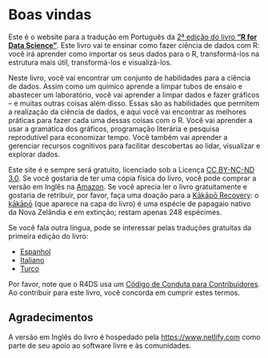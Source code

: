 # Boas vindas {.unnumbered}

Este é o website para a tradução em Português da [2ª edição do livro **"R for Data Science"**](https://r4ds.hadley.nz/).
Este livro vai te ensinar como fazer ciência de dados com R: você irá aprender como importar os seus dados para o R, transformá-los na estrutura mais útil, transformá-los e visualizá-los.

Neste livro, você vai encontrar um conjunto de habilidades para a ciência de dados.
Assim como um químico aprende a limpar tubos de ensaio e abastecer um laboratório, você vai aprender a limpar dados e fazer gráficos -- e muitas outras coisas além disso.
Essas são as habilidades que permitem a realização da ciência de dados, e aqui você vai encontrar as melhores práticas para fazer cada uma dessas coisas com o R.
Você vai aprender a usar a gramática dos gráficos, programação literária e pesquisa reprodutível para economizar tempo.
Você também vai aprender a gerenciar recursos cognitivos para facilitar descobertas ao lidar, visualizar e explorar dados.

Este site é e sempre será gratuito, licenciado sob a Licença [CC BY-NC-ND 3.0](https://creativecommons.org/licenses/by-nc-nd/3.0/us/).
Se você gostaria de ter uma cópia física do livro, você pode comprar a versão em Inglês na [Amazon](https://www.amazon.com/dp/1492097403?&tag=hadlwick-20).
Se você aprecia ler o livro gratuitamente e gostaria de retribuir, por favor, faça uma doação para a [Kākāpō Recovery](https://www.doc.govt.nz/kakapo-donate): o [kākāpō](https://www.youtube.com/watch?v=9T1vfsHYiKY) (que aparece na capa do livro) é uma espécie de papagaio nativo da Nova Zelândia e em extinção; restam apenas 248 espécimes.

Se você fala outra língua, pode se interessar pelas traduções gratuitas da primeira edição do livro:

-   [Espanhol](http://es.r4ds.hadley.nz)
-   [Italiano](https://it.r4ds.hadley.nz)
-   [Turco](https://tr.r4ds.hadley.nz)

Por favor, note que o R4DS usa um [Código de Conduta para Contribuidores](https://contributor-covenant.org/version/2/0/CODE_OF_CONDUCT.html).
Ao contribuir para este livro, você concorda em cumprir estes termos.

## Agradecimentos {.unnumbered}

A versão em Inglês do livro é hospedado pela <https://www.netlify.com> como parte de seu apoio ao software livre e às comunidades.
